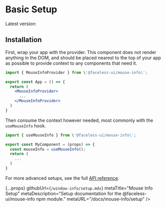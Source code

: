 
# Basic Setup

Latest version: <VersionNumber name="mouse-info" />

## Installation

<InstallationCode name="mouse-info" />

First, wrap your app with the provider. This component does not render anything in the DOM, and should be placed nearest to the top of your app as possible to provide context to any components that need it.

```jsx
import { MouseInfoProvider } from \'@faceless-ui/mouse-info\';

export const App = () => {
  return (
    <MouseInfoProvider>
      ...
    </MouseInfoProvider>
  )
}
```

Then consume the context however needed, most commonly with the `useMouseInfo` hook.

```jsx
import { useMouseInfo } from \'@faceless-ui/mouse-info\';

export const MyComponent = (props) => {
  const mouseInfo = useMouseInfo();
  return (
    ...
  )
}
```

For more advanced setups, see the full [API reference](/docs/mouse-info/api).

  {...props}
  githubUrl={`/window-info/setup.mdx`}
  metaTitle="Mouse Info Setup"
  metaDescription="Setup documentation for the @faceless-ui/mouse-info npm module."
  metaURL="/docs/mouse-info/setup"
/>
